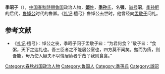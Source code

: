 {{模板:Infobox 先秦人物
|名稱=季孫強
|姓=[[姬姓|姬]]
|氏=[[季孫氏|季孫]]
|名=強
|字=
|别名=季昭子
|别字=
|諡号=昭
|官位=
|時代=春秋
|國家=魯國
|身份=[[魯國|魯國]]卿
|出生日期=
|逝世日期=
|父=
|子女=
}}
'''季昭子'''（{{bd|？||？||catIdx=J季孙}}），[[中国|中国]][[春秋時期|春秋時期]][[鲁国|鲁国]]政治人物，[[姬姓|'''姬'''姓]]，[[季孙氏|'''季孙'''氏]]，名'''强'''，[[谥号|谥号]]'''昭'''，[[季孙肥|季孙肥]]的后代，[[鲁悼公|鲁悼公]]时代的鲁卿。《[[礼记|礼记]]·檀弓》鲁悼公去世时，他曾经向[[孟敬子|孟敬子]]问礼。

==参考文献==
*《[[礼记|礼记]]·檀弓》：悼公之丧，季昭子问于孟敬子曰：“为君何食？”敬子曰：“食粥，天下之达礼也。吾三臣者之不能居公室也，四方莫不闻矣。勉而为瘠，则吾能，毋乃使人疑夫不以情居瘠者乎哉？我则食食。”

{{三桓}}

[[Category:春秋战国政治人物|Category:春秋战国政治人物]]
[[Category:鲁国人|Category:鲁国人]]
[[Category:季孫氏|Category:季孫氏]]
[[Category:諡昭|Category:諡昭]]